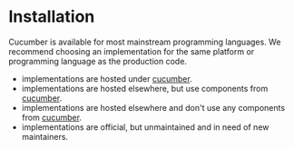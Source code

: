 
# Installation

Cucumber is available for most mainstream programming languages.
We recommend choosing an implementation for the same platform or
programming language as the production code.

* <StatusBadge status="official"/> implementations are hosted under [cucumber](https://github.com/cucumber).
* <StatusBadge status="semi-official"/> implementations are hosted elsewhere, but use components from [cucumber](https://github.com/cucumber).
* <StatusBadge status="unofficial"/> implementations are hosted elsewhere and don't use any components from [cucumber](https://github.com/cucumber).
* <StatusBadge status="unmaintained"/> implementations are official, but unmaintained and in need of new maintainers.

<Implementations />